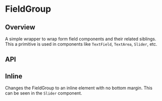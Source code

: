 
<Meta of={FieldGroupStories} />

# FieldGroup

<ResourceLinks
  sourceCode="https://github.com/cultureamp/kaizen-design-system/tree/main/packages/components/src/FieldGroup"
  figma=""
  designGuidelines=""
  className="!mb-8"
/>

<KaioNotification />

<Installation
  installCommand="yarn add @kaizen/components"
  importStatement='import { FieldGroup } from "@kaizen/components"'
/>

## Overview

A simple wrapper to wrap form field components and their related siblings. This a primitive is used in components like `TextField`, `TextArea`, `Slider`, etc.

<Canvas of={FieldGroupStories.Playground} />
<Controls of={FieldGroupStories.Playground} />

## API

## Inline
Changes the FieldGroup to an inline element with no bottom margin. This can be seen in the `Slider` component.

<Canvas of={FieldGroupStories.Inline} />


